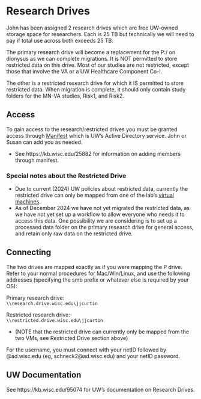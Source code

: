 # Research Drives

John has been assigned 2 research drives which are free UW-owned storage space for researchers. Each is 25 TB but technically we will need to pay if total use across both exceeds 25 TB.


The primary research drive will become a replacement for the P:/ on dionysus as we can complete migrations. It is NOT permitted to store restricted data on this drive. Most of our studies are not restricted, except those that involve the VA or a UW Healthcare Component Co-I.

The other is a restricted research drive for which it IS permitted to store restricted data. When migration is complete, it should only contain study folders for the MN-VA studies, Risk1, and Risk2.

## Access

To gain access to the research/restricted drives you must be granted access through [Manifest](https://manifest.services.wisc.edu) which is UW's Active Directory service. John or Susan can add you as needed. 

* See https://kb.wisc.edu/25882 for information on adding members through manifest.

### Special notes about the Restricted Drive

* Due to current (2024) UW policies about restricted data, currently the restricted drive can only be mapped from one of the lab's [virtual machines](virtual_machines.qmd).
* As of December 2024 we have not yet migrated the restricted data, as we have not yet set up a workflow to allow everyone who needs it to access this data. One possibility we are considering is to set up a processed data folder on the primary research drive for general access, and retain only raw data on the restricted drive.


## Connecting

The two drives are mapped exactly as if you were mapping the P drive. Refer to your normal procedures for Mac/Win/Linux, and use the following addresses (specifying the smb prefix or whatever else is required by your OS):

Primary research drive:  
`\\research.drive.wisc.edu\jjcurtin`

Restricted research drive:  
`\\restricted.drive.wisc.edu\jjcurtin`

* (NOTE that the restricted drive can currently only be mapped from the two VMs, see Restricted Drive section above)  

For the username, you must connect with your netID followed by @ad.wisc.edu (eg, schneck2@ad.wisc.edu) and your netID password.


## UW Documentation

See https://kb.wisc.edu/95074 for UW's documentation on Research Drives.

